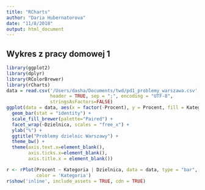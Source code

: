 ```yaml
---
title: "RCharts"
author: "Daria Hubernatorova"
date: "11/8/2018"
output: html_document
---
```

## Wykres z pracy domowej 1
```R
library(ggplot2)
library(dplyr)
library(RColorBrewer)
library(rCharts)
data = read.csv('/Users/dasha/Documents/twd/pd1_problemy_warszawa.csv', 
                header = TRUE, sep = ";", encoding = "UTF-8", 
                stringsAsFactors=FALSE)
ggplot(data = data, aes(x = factor(-Procent), y = Procent, fill = Kategoria)) +
  geom_bar(stat = "identity") +
  scale_fill_brewer(palette="Paired") +
  facet_wrap(~Dzielnica, scales = "free_x") +
  ylab("%") +
  ggtitle("Problemy dzielnic Warszawy") +
  theme_bw() +
  theme(axis.text.x=element_blank(),
        axis.ticks.x=element_blank(),
        axis.title.x = element_blank())

r <- rPlot(Procent ~ Kategoria | Dzielnica, data = data, type = "bar", 
           color = 'Kategoria')
r$show('inline', include_assets = TRUE, cdn = TRUE)
```